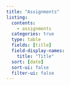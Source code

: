 ```yaml
---
title: "Assignments"
listing:
  contents:
    - assignments
  categories: true
  type: table
  fields: [title]
  field-display-names:
    title: "Title"
  sort: [date]
  sort-ui: false
  filter-ui: false
---
```

